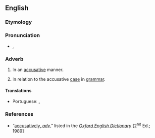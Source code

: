 ==English==

===Etymology===
{{suffix|en|accusative|ly}}

===Pronunciation===
* {{a|RP}} {{enPR|əkyo͞oʹzətĭvlĭ}}, {{IPA|en|/əˈkjuːzətɪvlɪ/}}

===Adverb===
{{en-adv}}

# In an [[accusative]] manner.
# {{lb|en|not comparable}} In relation to the accusative [[case]] in [[grammar]].

====Translations====
{{trans-top|in an accusative manner}}
* Portuguese: {{t|pt|acusatoriamente}}, {{t|pt|acusativamente}}
{{trans-mid}}
{{trans-bottom}}

===References===
* “<span class="plainlinks">[http://dictionary.oed.com/cgi/entry/50001476 accusatively, ''adv.'']</span>” listed in the ''[[w:Oxford English Dictionary|Oxford English Dictionary]]'' [2<sup>nd</sup> Ed.; 1989]